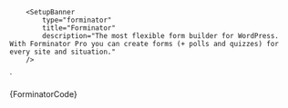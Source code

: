 


        <SetupBanner
            type="forminator"
            title="Forminator"
            description="The most flexible form builder for WordPress. With Forminator Pro you can create forms (+ polls and quizzes) for every site and situation."
        />
`

<Section
    contained={true}
    border={true}
    style={{ paddingRight: 0, paddingLeft: 0 }}
>
    <Preview wrapper={true}>
    	 <SetupBanner
		    type="forminator"
            title="Forminator"
            description="The most flexible form builder for WordPress. With Forminator Pro you can create forms (+ polls and quizzes) for every site and situation."
         />
    </Preview>
    <Snippet language="js">{ForminatorCode}</Snippet>

</Section>
